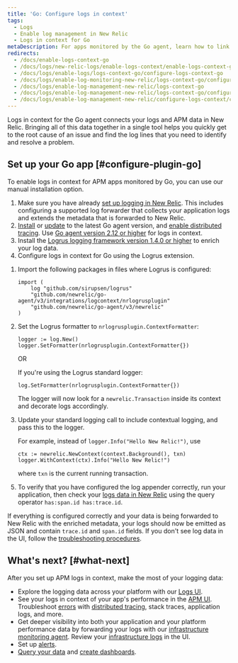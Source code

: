 ```yaml
---
title: 'Go: Configure logs in context'
tags:
  - Logs
  - Enable log management in New Relic
  - Logs in context for Go
metaDescription: For apps monitored by the Go agent, learn how to link log data with related data across the rest of the New Relic platform.
redirects:
  - /docs/enable-logs-context-go
  - /docs/logs/new-relic-logs/enable-logs-context/enable-logs-context-go
  - /docs/logs/enable-logs/logs-context-go/configure-logs-context-go
  - /docs/logs/enable-log-monitoring-new-relic/logs-context-go/configure-logs-context-go
  - /docs/logs/enable-log-management-new-relic/logs-context-go
  - /docs/logs/enable-log-management-new-relic/logs-context-go/configure-logs-context-go
  - /docs/logs/enable-log-management-new-relic/configure-logs-context/configure-logs-context-go
---
```


Logs in context for the Go agent connects your logs and APM data in New Relic. Bringing all of this data together in a single tool helps you quickly get to the root cause of an issue and find the log lines that you need to identify and resolve a problem.

## Set up your Go app [#configure-plugin-go]

To enable logs in context for APM apps monitored by Go, you can use our manual installation option.

1. Make sure you have already [set up logging in New Relic](/docs/logs/enable-log-management-new-relic/enable-log-monitoring-new-relic/enable-log-management-new-relic/). This includes configuring a supported log forwarder that collects your application logs and extends the metadata that is forwarded to New Relic.
2. [Install](/docs/agents/go-agent/installation/install-new-relic-go/) or [update](/docs/agents/go-agent/installation/update-go-agent/) to the latest Go agent version, and [enable distributed tracing](/docs/distributed-tracing/enable-configure/quick-start/). Use [Go agent version 2.12 or higher](/docs/release-notes/agent-release-notes/go-release-notes/) for logs in context.
3. Install the [Logrus logging framework version 1.4.0 or higher](https://github.com/sirupsen/logrus) to enrich your log data.
4. Configure logs in context for Go using the Logrus extension.

<CollapserGroup>
  <Collapser
    id="go-logrus"
    title="Go configuration with Logrus"
  >

1. Import the following packages in files where Logrus is configured:

   ```
   import (
       log "github.com/sirupsen/logrus"
       "github.com/newrelic/go-agent/v3/integrations/logcontext/nrlogrusplugin"
       "github.com/newrelic/go-agent/v3/newrelic"
   )
   ```
2. Set the Logrus formatter to `nrlogrusplugin.ContextFormatter`:

   ```
   logger := log.New()
   logger.SetFormatter(nrlogrusplugin.ContextFormatter{})
   ```

   OR

   If you're using the Logrus standard logger:

   ```
   log.SetFormatter(nrlogrusplugin.ContextFormatter{})
   ```

   The logger will now look for a `newrelic.Transaction` inside its context and decorate logs accordingly.
3. Update your standard logging call to include contextual logging, and pass this to the logger.

   For example, instead of `logger.Info("Hello New Relic!")`, use

   ```
   ctx := newrelic.NewContext(context.Background(), txn)
   logger.WithContext(ctx).Info("Hello New Relic!")
   ```

   where `txn` is the current running transaction.

  </Collapser>

</CollapserGroup>

5. To verify that you have configured the log appender correctly, run your application, then check your [logs data in New Relic](/docs/logs/log-management/ui-data/use-logs-ui/) using the query operator `has:span.id has:trace.id`.

If everything is configured correctly and your data is being forwarded to New Relic with the enriched metadata, your logs should now be emitted as JSON and contain `trace.id` and `span.id` fields. If you don't see log data in the UI, follow the [troubleshooting procedures](/docs/logs/log-management/troubleshooting/no-log-data-appears-ui/).

## What's next? [#what-next]

After you set up APM logs in context, make the most of your logging data:

* Explore the logging data across your platform with our [Logs UI](/docs/logs/log-management/ui-data/use-logs-ui/).
* See your logs in context of your app's performance in the [APM UI](/docs/logs/log-management/ui-data/use-logs-ui/#links). Troubleshoot [errors](/docs/apm/apm-ui-pages/error-analytics/errors-page-find-fix-verify-problems/) with [distributed tracing](/docs/apm/distributed-tracing/ui-data/understand-use-distributed-tracing-data), stack traces, application logs, and more.
* Get deeper visibility into both your application and your platform performance data by forwarding your logs with our [infrastructure monitoring agent](/docs/logs/enable-log-management-new-relic/enable-log-monitoring-new-relic/forward-your-logs-using-infrastructure-agent/). Review your [infrastructure logs](/docs/logs/log-management/ui-data/use-logs-ui/#links) in the UI.
* Set up [alerts](/docs/alerts-applied-intelligence/new-relic-alerts/alert-conditions/create-alert-conditions/).
* [Query your data](/docs/query-your-data/explore-query-data/get-started/introduction-querying-new-relic-data/) and [create dashboards](/docs/query-your-data/explore-query-data/dashboards/introduction-dashboards/).
